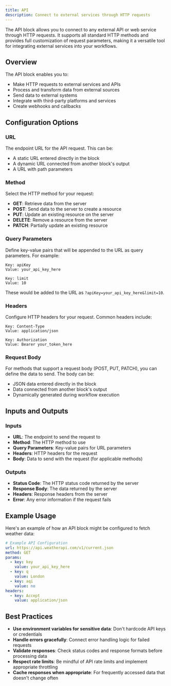 ```yaml
---
title: API
description: Connect to external services through HTTP requests
---
```


The API block allows you to connect to any external API or web service through HTTP requests. It supports all standard HTTP methods and provides full customization of request parameters, making it a versatile tool for integrating external services into your workflows.

## Overview

The API block enables you to:

- Make HTTP requests to external services and APIs
- Process and transform data from external sources
- Send data to external systems
- Integrate with third-party platforms and services
- Create webhooks and callbacks

## Configuration Options

### URL

The endpoint URL for the API request. This can be:

- A static URL entered directly in the block
- A dynamic URL connected from another block's output
- A URL with path parameters

### Method

Select the HTTP method for your request:

- **GET**: Retrieve data from the server
- **POST**: Send data to the server to create a resource
- **PUT**: Update an existing resource on the server
- **DELETE**: Remove a resource from the server
- **PATCH**: Partially update an existing resource

### Query Parameters

Define key-value pairs that will be appended to the URL as query parameters. For example:

```
Key: apiKey
Value: your_api_key_here

Key: limit
Value: 10
```

These would be added to the URL as `?apiKey=your_api_key_here&limit=10`.

### Headers

Configure HTTP headers for your request. Common headers include:

```
Key: Content-Type
Value: application/json

Key: Authorization
Value: Bearer your_token_here
```

### Request Body

For methods that support a request body (POST, PUT, PATCH), you can define the data to send. The body can be:

- JSON data entered directly in the block
- Data connected from another block's output
- Dynamically generated during workflow execution

## Inputs and Outputs

### Inputs

- **URL**: The endpoint to send the request to
- **Method**: The HTTP method to use
- **Query Parameters**: Key-value pairs for URL parameters
- **Headers**: HTTP headers for the request
- **Body**: Data to send with the request (for applicable methods)

### Outputs

- **Status Code**: The HTTP status code returned by the server
- **Response Body**: The data returned by the server
- **Headers**: Response headers from the server
- **Error**: Any error information if the request fails

## Example Usage

Here's an example of how an API block might be configured to fetch weather data:

```yaml
# Example API Configuration
url: https://api.weatherapi.com/v1/current.json
method: GET
params:
  - key: key
    value: your_api_key_here
  - key: q
    value: London
  - key: aqi
    value: no
headers:
  - key: Accept
    value: application/json
```

## Best Practices

- **Use environment variables for sensitive data**: Don't hardcode API keys or credentials
- **Handle errors gracefully**: Connect error handling logic for failed requests
- **Validate responses**: Check status codes and response formats before processing data
- **Respect rate limits**: Be mindful of API rate limits and implement appropriate throttling
- **Cache responses when appropriate**: For frequently accessed data that doesn't change often